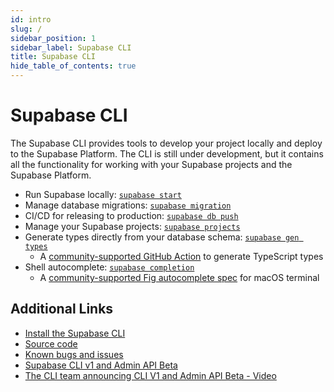```yaml
---
id: intro
slug: /
sidebar_position: 1
sidebar_label: Supabase CLI
title: Supabase CLI
hide_table_of_contents: true
---
```


# Supabase CLI

The Supabase CLI provides tools to develop your project locally and deploy to the Supabase Platform.
The CLI is still under development, but it contains all the functionality for working with your Supabase projects and the Supabase Platform.

- Run Supabase locally: [`supabase start`](https://supabase.com/docs/reference/cli/usage#supabase-start)
- Manage database migrations: [`supabase migration`](https://supabase.com/docs/reference/cli/usage#supabase-migration)
- CI/CD for releasing to production: [`supabase db push`](https://supabase.com/docs/reference/cli/usage#supabase-db-push)
- Manage your Supabase projects: [`supabase projects`](https://supabase.com/docs/reference/cli/usage#supabase-projects)
- Generate types directly from your database schema: [`supabase gen types`](https://supabase.com/docs/reference/cli/usage#supabase-gen)
  - A [community-supported GitHub Action](https://github.com/lyqht/generate-supabase-db-types-github-action) to generate TypeScript types
- Shell autocomplete: [`supabase completion`](https://supabase.com/docs/reference/cli/usage#supabase-completion)
  - A [community-supported Fig autocomplete spec](https://fig.io/manual/supabase) for macOS terminal

## Additional Links

- [Install the Supabase CLI](/docs/guides/cli)
- [Source code](https://github.com/supabase/cli)
- [Known bugs and issues](https://github.com/supabase/cli/issues)
- [Supabase CLI v1 and Admin API Beta](https://supabase.com/blog/supabase-cli-v1-and-admin-api-beta)
- [The CLI team announcing CLI V1 and Admin API Beta - Video](https://www.youtube.com/watch?v=OpPOaJI_Z28)
